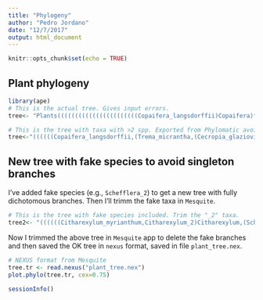 ```yaml
---
title: "Phylogeny"
author: "Pedro Jordano"
date: "12/7/2017"
output: html_document
---
```


```r
knitr::opts_chunk$set(echo = TRUE)
```

## Plant phylogeny

```r
library(ape)
# This is the actual tree. Gives input errors.
tree<- "Plants(((((((((((((((((((((((Copaifera_langsdorffii)Copaifera)fabaceae))fabales,(((((((Trema_micrantha)Trema)cannabaceae,(((Cecropia_glaziovii,Cecropia_pachystachya)Cecropia)urticaceae)))))rosales)),(((((((Erythroxylum_ambiguum)Erythroxylum)erythroxylaceae)),(((Alchornea_glandulosa)Alchornea)euphorbiaceae))malpighiales,((((((Sloanea_guianensis)Sloanea)elaeocarpaceae))))oxalidales))celastrales_to_malpighiales))fabids,(((((((((((((((((((Eugenia_umbelliflora,Eugenia_uniflora)eugenia)eugeniagroup))))))myrteae)myrteaestem))))myrtaceae))))myrtales),((((((((((Schinus_terebinthifolius)Schinus,(Tapirira_guianensis)Tapirira)anacardiaceae,((Protium_heptaphyllum)Protium)burseraceae)),((((Cabralea_canjerana)Cabralea)meliaceae)))))sapindales))))malvids))rosids),(((((((((((((((((Schefflera_morototoni)Schefflera)araliaceae)))))apiales))))campanulids,(((((((((((((((Citharexylum_myrianthum)Citharexylum)verbenaceae))))))))))lamiales)))lamiids),(((((((Myrsine_coriacea,Myrsine_gardneriana,Myrsine_umbellata)Myrsine)primulaceae)))))ericales)ericales_to_asterales)asterids)))))core_eudicots)trochodendrales_to_asterales)sabiales_to_asterales)eudicots)ceratophyllales_and_eudicots,((((((((((Euterpe_edulis)Euterpe)arecaceae)arecales)commelinids))))))monocots)poales_to_asterales,(((((((Magnolia_ovata)Magnolia)magnoliaceae),((Virola_bicuhyba,Virola_oleifera,Virola_sebifera)Virola)myristicaceae)magnoliales,((((((Nectandra_megapotamica)Nectandra,(Cinnamomum_triplinerve)Cinnamomum)lauraceae))))laurales))magnoliids))magnoliales_to_asterales)austrobaileyales_to_asterales)nymphaeales_to_asterales)angiosperms)seedplants)euphyllophyte);"

# This is the tree with taxa with >2 spp. Exported from Phylomatic avoiding singleton branches.
tree<-"((((((Copaifera_langsdorffii,(Trema_micrantha,(Cecropia_glaziovii,Cecropia_pachystachya)Cecropia)),((Erythroxylum_ambiguum,Alchornea_glandulosa)malpighiales,Sloanea_guianensis)),((Eugenia_umbelliflora,Eugenia_uniflora)eugenia,(((Schinus_terebinthifolius,Tapirira_guianensis)anacardiaceae,Protium_heptaphyllum),Cabralea_canjerana))malvids),((Schefflera_morototoni,Citharexylum_myrianthum),(Myrsine_coriacea,Myrsine_gardneriana,Myrsine_umbellata)Myrsine)ericales_to_asterales),Euterpe_edulis)poales_to_asterales,((Magnolia_ovata,(Virola_bicuhyba,Virola_oleifera,Virola_sebifera)Virola)magnoliales,(Nectandra_megapotamica,Cinnamomum_triplinerve)lauraceae))magnoliales_to_asterales;"

```

## New tree with fake species to avoid singleton branches

I've added fake species (e.g., `Schefflera_2`) to get a new tree with fully dichotomous branches. Then I'll trimm the fake taxa in `Mesquite`.

```r
# This is the tree with fake species included. Trim the "_2" taxa.
tree2<- "((((((Citharexylum_myrianthum,Citharexylum_2)Citharexylum,(Schefflera_morototoni,Schefflera_2)Schefflera),(Myrsine_umbellata,Myrsine_coriacea,Myrsine_gardneriana)Myrsine)ericales_to_asterales,((((Copaifera_langsdorffii,Copaifera_2)Copaifera,((Trema_2,Trema_micrantha)Trema,(Cecropia_glaziovii,Cecropia_pachystachya)Cecropia)),(((Erythroxylum_ambiguum,Erythroxylum_2)Erythroxylum,(Alchornea_glandulosa,Alchornea_2)Alchornea)malpighiales,(Sloanea_2,Sloanea_guianensis)Sloanea)),((Eugenia_umbelliflora,Eugenia_uniflora)eugenia,(((Protium_heptaphyllum,Protium_2)Protium,((Tapirira_2,Tapirira_guianensis)Tapirira,(Schinus_terebinthifolius,Schinus_2)Schinus)anacardiaceae),(Cabralea_canjerana,Cabralea_2)Cabralea))malvids)),(Euterpe_edulis,Euterpe_2)Euterpe)poales_to_asterales,((Nectandra_megapotamica,Cinnamomum_triplinerve)lauraceae,((Virola_bicuhyba,Virola_oleifera,Virola_sebifera)Virola,(Magnolia_ovata,Magnolia_2)Magnolia)magnoliales))magnoliales_to_asterales;"

```

Now I trimmed the above tree in `Mesquite` app to delete the fake branches and then saved the OK tree in `nexus` format, saved in file `plant_tree.nex`.

```r
# NEXUS format from Mesquite
tree.tr <- read.nexus("plant_tree.nex")
plot.phylo(tree.tr, cex=0.75)

```

```r
sessionInfo()

```



